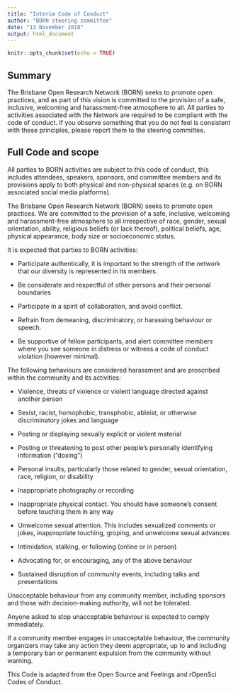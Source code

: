 ```yaml
---
title: "Interim Code of Conduct"
author: "BORN steering committee"
date: "13 November 2018"
output: html_document
---
```


```r
knitr::opts_chunk$set(echo = TRUE)
```

## Summary

The Brisbane Open Research Network (BORN) seeks to promote open practices, and as part of this vision is committed to the provision of a safe, inclusive, welcoming and harassment-free atmosphere to all. 
All parties to activities associated with the Network are required to be compliant with the code of conduct.
If you observe something that you do not feel is consistent with these principles, please report them to the steering committee. 

 
## Full Code and scope

All parties to BORN activities are subject to this code of conduct, this includes attendees, speakers, sponsors, and committee members and its provisions apply to both physical and non-physical spaces (e.g. on BORN associated social media platforms).

The Brisbane Open Research Network (BORN) seeks to promote open practices. We are committed to the provision of a safe, inclusive, welcoming and harassment-free atmosphere to all irrespective of race, gender, sexual orientation, ability, religious beliefs (or lack thereof), political beliefs, age, physical appearance, body size or socioeconomic status. 

It is expected that parties to BORN activities:

-	Participate authentically, it is important to the strength of the network that our diversity is represented in its members.

-	Be considerate and respectful of other persons and their personal boundaries

-	Participate in a spirit of collaboration, and avoid conflict.

-	Refrain from demeaning, discriminatory, or harassing behaviour or speech.

-	Be supportive of fellow participants, and alert committee members where you see someone in distress or witness a code of conduct violation (however minimal).


The following behaviours are considered harassment and are proscribed within the community and its activities:

- Violence, threats of violence or violent language directed against another person

- Sexist, racist, homophobic, transphobic, ableist, or otherwise discriminatory jokes and language

- Posting or displaying sexually explicit or violent material

- Posting or threatening to post other people’s personally identifying information ("doxing")

- Personal insults, particularly those related to gender, sexual orientation, race, religion, or disability

- Inappropriate photography or recording

- Inappropriate physical contact. You should have someone’s consent before touching them in any way

- Unwelcome sexual attention. This includes sexualized comments or jokes, inappropriate touching, groping, and unwelcome sexual advances

- Intimidation, stalking, or following (online or in person)

- Advocating for, or encouraging, any of the above behaviour

- Sustained disruption of community events, including talks and presentations


Unacceptable behaviour from any community member, including sponsors and those with decision-making authority, will not be tolerated.

Anyone asked to stop unacceptable behaviour is expected to comply immediately.

If a community member engages in unacceptable behaviour, the community organizers may take any action they deem appropriate, up to and including a temporary ban or permanent expulsion from the community without warning.



This Code is adapted from the Open Source and Feelings and rOpenSci Codes of Conduct.
